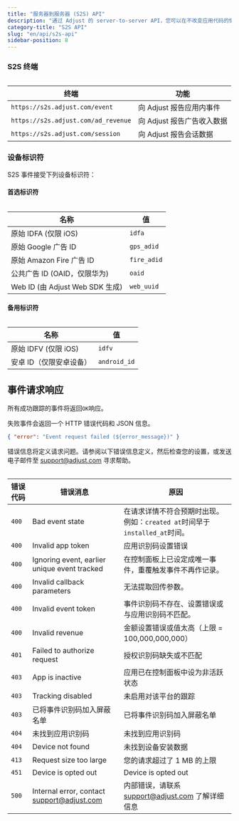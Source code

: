 ```yaml
---
title: "服务器到服务器 (S2S) API"
description: "通过 Adjust 的 server-to-server API，您可以在不改变应用代码的情况下将应用连接到 Adjust。"
category-title: "S2S API"
slug: "en/api/s2s-api"
sidebar-position: 8
---
```

### S2S 终端

<table> 

|                 终端                  |        功能         |
|-------------------------------------|-------------------|
| `https://s2s.adjust.com/event`      | 向 Adjust 报告应用内事件  |
| `https://s2s.adjust.com/ad_revenue` | 向 Adjust 报告广告收入数据 |
| `https://s2s.adjust.com/session`    | 向 Adjust 报告会话数据   |

</Table> 

### 设备标识符

S2S 事件接受下列设备标识符：

#### 首选标识符

<table> 

|                名称                |      值      |
|----------------------------------|-------------|
| 原始 IDFA \(仅限 iOS\)             | `idfa`      |
| 原始 Google 广告 ID                  | `gps_adid`  |
| 原始 Amazon Fire 广告 ID             | `fire_adid` |
| 公共广告 ID \(OAID，仅限华为\)          | `oaid`      |
| Web ID \(由 Adjust Web SDK 生成\) | `web_uuid`  |

</Table> 

#### 备用标识符

<table> 

|          名称          |      值       |
|----------------------|--------------|
| 原始 IDFV \(仅限 iOS\) | `idfv`       |
| 安卓 ID（仅限安卓设备）        | `android_id` |

</Table> 

事件请求响应
------

所有成功跟踪的事件将返回`OK`响应。

失败事件会返回一个 HTTP 错误代码和 JSON 信息。

```json
{ "error": "Event request failed (${error_message})" }
```

错误信息将定义请求问题。请参阅以下错误信息定义，然后检查您的设置，或发送电子邮件至 [support@adjust.com](mailto:support@adjust.com) 寻求帮助。
<table> 

| 错误代码  |                                  错误消息                                   |                         原因                         |
|-------|-------------------------------------------------------------------------|----------------------------------------------------|
| `400` | Bad event state                                                         | 在请求详情不符合预期时出现。例如：`created at`时间早于`installed_at`时间。 |
| `400` | Invalid app token                                                       | 应用识别码设置错误                                          |
| `400` | Ignoring event, earlier unique event tracked                            | 在控制面板上已设定成唯一事件，重覆触发事件不再作记录。                        |
| `400` | Invalid callback parameters                                             | 无法提取回传参数。                                          |
| `400` | Invalid event token                                                     | 事件识别码不存在、设置错误或与应用识别码不匹配。                           |
| `400` | Invalid revenue                                                         | 金额设置错误或值太高（上限 = 100,000,000,000）                   |
| `401` | Failed to authorize request                                             | 授权识别码缺失或不匹配                                        |
| `403` | App is inactive                                                         | 应用已在控制面板中设为非活跃状态                                   |
| `403` | Tracking disabled                                                       | 未启用对该平台的跟踪                                         |
| `403` | 已将事件识别码加入屏蔽名单                                                           | 已将事件识别码加入屏蔽名单                                      |
| `404` | 未找到应用识别码                                                                | 未找到应用识别码                                           |
| `404` | Device not found                                                        | 未找到设备安装数据                                          |
| `413` | Request size too large                                                  | 您的请求超过了 1 MB 的上限                                   |
| `451` | Device is opted out                                                     | Device is opted out                                |
| `500` | Internal error, contact [support@adjust.com](mailto:support@adjust.com) | 内部错误，请联系 support@adjust.com 了解详细信息                 |

</Table>


